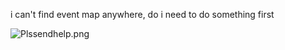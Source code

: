 i can't find event map anywhere, do i need to do something first

[[File:Plssendhelp.png|thumb]]<ac_metadata title="Total noob question but how do I start the event map?"> </ac_metadata>